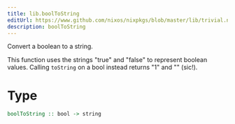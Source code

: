 ```yaml
---
title: lib.boolToString
editUrl: https://www.github.com/nixos/nixpkgs/blob/master/lib/trivial.nix#L162C18
description: boolToString
---
```



Convert a boolean to a string.

This function uses the strings "true" and "false" to represent
boolean values. Calling `toString` on a bool instead returns "1"
and "" (sic!).

# Type

```haskell
boolToString :: bool -> string
```
